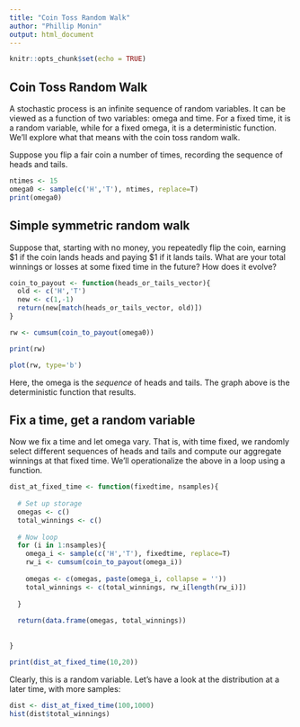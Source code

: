 ---
title: "Coin Toss Random Walk"
author: "Phillip Monin"
output: html_document
---

```{r setup, include=FALSE}
knitr::opts_chunk$set(echo = TRUE)
```

## Coin Toss Random Walk

A stochastic process is an infinite sequence of random variables. It can be viewed as a function of two variables: omega and time. For a fixed time, it is a random variable, while for a fixed omega, it is a deterministic function. We'll explore what that means with the coin toss random walk.

Suppose you flip a fair coin a number of times, recording the sequence of heads and tails.

```{r}
ntimes <- 15
omega0 <- sample(c('H','T'), ntimes, replace=T)
print(omega0)
```

## Simple symmetric random walk

Suppose that, starting with no money, you repeatedly flip the coin, earning \$1 if the coin lands heads and paying \$1 if it lands tails. What are your total winnings or losses at some fixed time in the future? How does it evolve?

```{r}
coin_to_payout <- function(heads_or_tails_vector){
  old <- c('H','T')
  new <- c(1,-1)
  return(new[match(heads_or_tails_vector, old)])
}

rw <- cumsum(coin_to_payout(omega0))

print(rw)
```


```{r}
plot(rw, type='b')
```

Here, the omega is the *sequence* of heads and tails. The graph above is the deterministic function that results.

## Fix a time, get a random variable

Now we fix a time and let omega vary. That is, with time fixed, we randomly select different sequences of heads and tails and compute our aggregate winnings at that fixed time. We'll operationalize the above in a loop using a function.

```{r}
dist_at_fixed_time <- function(fixedtime, nsamples){
  
  # Set up storage
  omegas <- c()
  total_winnings <- c()
  
  # Now loop
  for (i in 1:nsamples){
    omega_i <- sample(c('H','T'), fixedtime, replace=T)
    rw_i <- cumsum(coin_to_payout(omega_i))
    
    omegas <- c(omegas, paste(omega_i, collapse = ''))
    total_winnings <- c(total_winnings, rw_i[length(rw_i)])
    
  }
  
  return(data.frame(omegas, total_winnings))
  
  
}

print(dist_at_fixed_time(10,20))

```

Clearly, this is a random variable. Let's have a look at the distribution at a later time, with more samples:

```{r}
dist <- dist_at_fixed_time(100,1000)
hist(dist$total_winnings)
```

